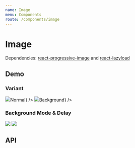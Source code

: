 ```yaml
---
name: Image
menu: Components
route: /components/image
---
```




# Image

Dependencies: [react-progressive-image](https://github.com/FormidableLabs/react-progressive-image) and [react-lazyload](https://github.com/twobin/react-lazyload)

## Demo

### Variant

<Playground>
  <Image
    variant="normal"
    src="https://s28566.pcdn.co/wp-content/uploads/2018/08/home-hero.jpg"
    caption={<h1 style={{ color: 'white', margin: 0 }}>Normal</h1>}
  />
  <Image
    variant="background"
    height={400}
    src="https://s28566.pcdn.co/wp-content/uploads/2018/08/home-hero.jpg"
    caption={<h1 style={{ color: 'white', margin: 0 }}>Background</h1>}
  />
</Playground>

### Background Mode & Delay

<Playground>
  <Container>
    <Image
      variant="background"
      width={400}
      height={400}
      src="https://s28566.pcdn.co/wp-content/uploads/2018/08/home-hero.jpg"
    />
    <Image
      variant="background"
      delay={5000}
      width={400}
      height={400}
      src="https://s28566.pcdn.co/wp-content/uploads/2018/08/home-hero.jpg"
    />
  </Container>
</Playground>

## API

<Props of={Image} />
